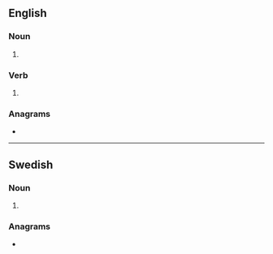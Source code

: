 ==English==

===Noun===
{{head|en|noun form}}

# {{plural of|en|sub}}

===Verb===
{{head|en|verb form}}

# {{en-third-person singular of|sub}}

===Anagrams===
* {{anagrams|en|a=bssu|SSBU|USBs|buss}}

----

==Swedish==

===Noun===
{{head|sv|noun form}}

# {{sv-noun-form-indef-gen|sub}}

===Anagrams===
* {{anagrams|sv|a=bssu|buss}}